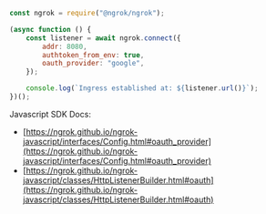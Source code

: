 ```jsx
const ngrok = require("@ngrok/ngrok");

(async function () {
	const listener = await ngrok.connect({
		addr: 8080,
		authtoken_from_env: true,
		oauth_provider: "google",
	});

	console.log(`Ingress established at: ${listener.url()}`);
})();
```

Javascript SDK Docs:

- [https://ngrok.github.io/ngrok-javascript/interfaces/Config.html#oauth_provider](https://ngrok.github.io/ngrok-javascript/interfaces/Config.html#oauth_provider)
- [https://ngrok.github.io/ngrok-javascript/classes/HttpListenerBuilder.html#oauth](https://ngrok.github.io/ngrok-javascript/classes/HttpListenerBuilder.html#oauth)
